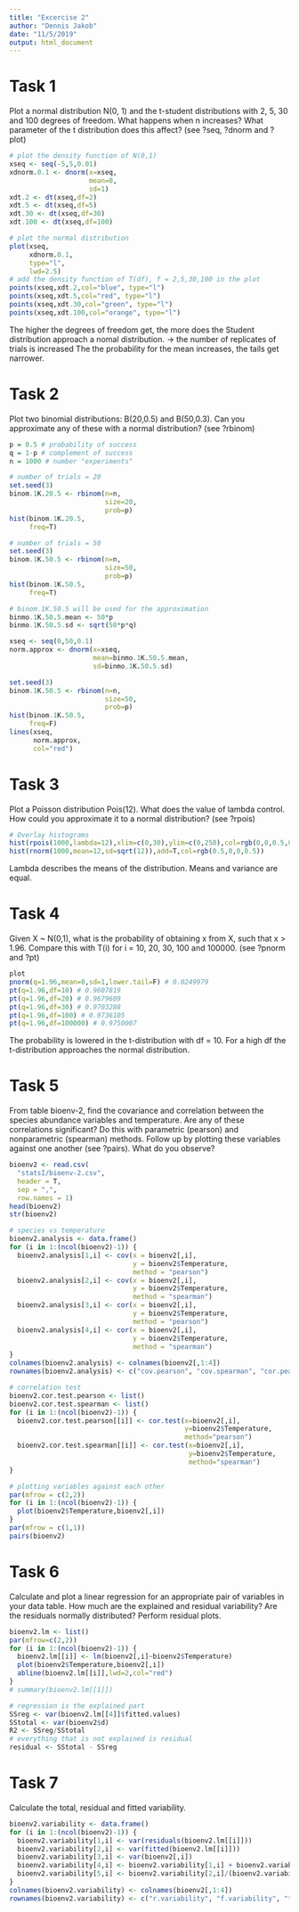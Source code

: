 ```yaml
---
title: "Excercise 2"
author: "Dennis Jakob"
date: "11/5/2019"
output: html_document
---
```


# Task 1
Plot a normal distribution N(0, 1) and the t-student distributions with 2, 5, 30 and 100 degrees of freedom. What happens when n increases? What parameter of the t distribution does this affect? (see ?seq, ?dnorm and ?plot)

```r
# plot the density function of N(0,1)
xseq <- seq(-5,5,0.01)
xdnorm.0.1 <- dnorm(x=xseq,
                    mean=0,
                    sd=1) 
xdt.2 <- dt(xseq,df=2)
xdt.5 <- dt(xseq,df=5)
xdt.30 <- dt(xseq,df=30)
xdt.100 <- dt(xseq,df=100)

# plot the normal distribution
plot(xseq,
     xdnorm.0.1,
     type="l",
     lwd=2.5)
# add the density function of T(df), f = 2,5,30,100 in the plot
points(xseq,xdt.2,col="blue", type="l")
points(xseq,xdt.5,col="red", type="l")
points(xseq,xdt.30,col="green", type="l")
points(xseq,xdt.100,col="orange", type="l")
```
The higher the degrees of freedom get, the more does the Student distribution approach a nomal distribution. $\rightarrow$ the number of replicates of trials is increased
The the probability for the mean increases, the tails get narrower.

# Task 2
Plot two binomial distributions: B(20,0.5) and B(50,0.3). Can you approximate any of these with a normal distribution? (see ?rbinom)

```r
p = 0.5 # probability of success
q = 1-p # complement of success
n = 1000 # number "experiments"

# number of trials = 20
set.seed(3)
binom.1K.20.5 <- rbinom(n=n,
                        size=20,
                        prob=p)
hist(binom.1K.20.5,
     freq=T)

# number of trials = 50
set.seed(3)
binom.1K.50.5 <- rbinom(n=n,
                        size=50,
                        prob=p)
hist(binom.1K.50.5,
     freq=T)

# binom.1K.50.5 will be used for the approximation
binmo.1K.50.5.mean <- 50*p
binmo.1K.50.5.sd <- sqrt(50*p*q)

xseq <- seq(0,50,0.1)
norm.approx <- dnorm(x=xseq,
                     mean=binmo.1K.50.5.mean,
                     sd=binmo.1K.50.5.sd)

set.seed(3)
binom.1K.50.5 <- rbinom(n=n,
                        size=50,
                        prob=p)
hist(binom.1K.50.5,
     freq=F)
lines(xseq,
      norm.approx,
      col="red")
```

# Task 3
Plot a Poisson distribution Pois(12). What does the value of lambda control. How could you approximate it to a normal distribution? (see ?rpois)

```r
# Overlay histograms
hist(rpois(1000,lambda=12),xlim=c(0,30),ylim=c(0,250),col=rgb(0,0,0.5,0.5))
hist(rnorm(1000,mean=12,sd=sqrt(12)),add=T,col=rgb(0.5,0,0,0.5))
```
Lambda describes the means of the distribution. Means and variance are equal.

# Task 4
Given X ~ N(0,1), what is the probability of obtaining x from X, such that x > 1.96. Compare this with T(i) for i = 10, 20, 30, 100 and 100000. (see ?pnorm and ?pt)

```r
plot
pnorm(q=1.96,mean=0,sd=1,lower.tail=F) # 0.0249979
pt(q=1.96,df=10) # 0.9607819
pt(q=1.96,df=20) # 0.9679609
pt(q=1.96,df=30) # 0.9703288
pt(q=1.96,df=100) # 0.9736105
pt(q=1.96,df=100000) # 0.9750007
```
The probability is lowered in the t-distribution with df = 10.
For a high df the t-distribution approaches the normal distribution.

# Task 5
From table bioenv-2, find the covariance and correlation between the species abundance variables and temperature. Are any of these correlations significant? Do this with parametric (pearson) and nonparametric (spearman) methods.
Follow up by plotting these variables against one another (see ?pairs). What do you observe?

```r
bioenv2 <- read.csv(
  "statsI/bioenv-2.csv",
  header = T,
  sep = ",", 
  row.names = 1)
head(bioenv2)
str(bioenv2)

# species vs temperature
bioenv2.analysis <- data.frame()
for (i in 1:(ncol(bioenv2)-1)) {
  bioenv2.analysis[1,i] <- cov(x = bioenv2[,i],
                               y = bioenv2$Temperature,
                               method = "pearson")
  bioenv2.analysis[2,i] <- cov(x = bioenv2[,i],
                               y = bioenv2$Temperature,
                               method = "spearman")
  bioenv2.analysis[3,i] <- cor(x = bioenv2[,i],
                               y = bioenv2$Temperature,
                               method = "pearson")
  bioenv2.analysis[4,i] <- cor(x = bioenv2[,i],
                               y = bioenv2$Temperature,
                               method = "spearman")
}
colnames(bioenv2.analysis) <- colnames(bioenv2[,1:4])
rownames(bioenv2.analysis) <- c("cov.pearson", "cov.spearman", "cor.pearson", "cor.spearman")

# correlation test
bioenv2.cor.test.pearson <- list()
bioenv2.cor.test.spearman <- list()
for (i in 1:(ncol(bioenv2)-1)) {
  bioenv2.cor.test.pearson[[i]] <- cor.test(x=bioenv2[,i],
                                            y=bioenv2$Temperature,
                                            method="pearson")
  bioenv2.cor.test.spearman[[i]] <- cor.test(x=bioenv2[,i],
                                             y=bioenv2$Temperature,
                                             method="spearman")
}

# plotting variables against each other
par(mfrow = c(2,2))
for (i in 1:(ncol(bioenv2)-1)) {
  plot(bioenv2$Temperature,bioenv2[,i])
}
par(mfrow = c(1,1))
pairs(bioenv2)
```

# Task 6
Calculate and plot a linear regression for an appropriate pair of variables in your data table. How much are the explained and residual variability? Are the residuals normally distributed? Perform residual plots.

```r
bioenv2.lm <- list()
par(mfrow=c(2,2))
for (i in 1:(ncol(bioenv2)-1)) {
  bioenv2.lm[[i]] <- lm(bioenv2[,i]~bioenv2$Temperature)
  plot(bioenv2$Temperature,bioenv2[,i])
  abline(bioenv2.lm[[i]],lwd=2,col="red")
}
# summary(bioenv2.lm[[1]])

# regression is the explained part
SSreg <- var(bioenv2.lm[[4]]$fitted.values) 
SStotal <- var(bioenv2$d)
R2 <- SSreg/SStotal
# everything that is not explained is residual
residual <- SStotal - SSreg
```

# Task 7
Calculate the total, residual and fitted variability.

```r
bioenv2.variability <- data.frame()
for (i in 1:(ncol(bioenv2)-1)) {
  bioenv2.variability[1,i] <- var(residuals(bioenv2.lm[[i]]))
  bioenv2.variability[2,i] <- var(fitted(bioenv2.lm[[i]]))
  bioenv2.variability[3,i] <- var(bioenv2[,i])
  bioenv2.variability[4,i] <- bioenv2.variability[1,i] + bioenv2.variability[2,i]
  bioenv2.variability[5,i] <- bioenv2.variability[2,i]/(bioenv2.variability[1,i] + bioenv2.variability[2,i])
}
colnames(bioenv2.variability) <- colnames(bioenv2[,1:4])
rownames(bioenv2.variability) <- c("r.variability", "f.variability", "t.variability", "r+f.variability", "f/r+f.variability")
```









